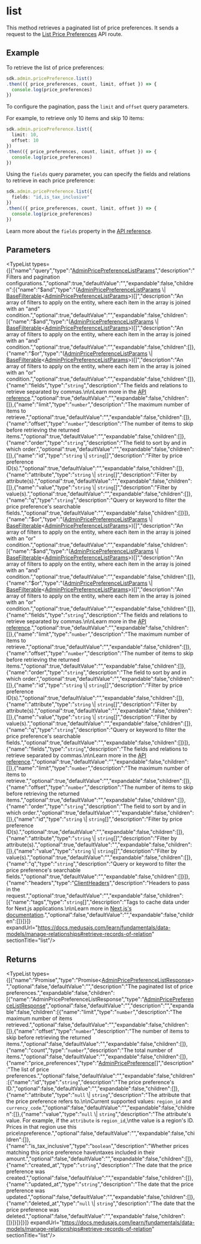 
# list

This method retrieves a paginated list of price preferences. It sends a request to the 
[List Price Preferences](https://docs.medusajs.com/api/admin#price-preferences\_getpricepreferences) API route.

## Example

To retrieve the list of price preferences:

```ts
sdk.admin.pricePreference.list()
.then(({ price_preferences, count, limit, offset }) => {
  console.log(price_preferences)
})
```

To configure the pagination, pass the `limit` and `offset` query parameters.

For example, to retrieve only 10 items and skip 10 items:

```ts
sdk.admin.pricePreference.list({
  limit: 10,
  offset: 10
})
.then(({ price_preferences, count, limit, offset }) => {
  console.log(price_preferences)
})
```

Using the `fields` query parameter, you can specify the fields and relations to retrieve
in each price preference:

```ts
sdk.admin.pricePreference.list({
  fields: "id,is_tax_inclusive"
})
.then(({ price_preferences, count, limit, offset }) => {
  console.log(price_preferences)
})
```

Learn more about the `fields` property in the [API reference](https://docs.medusajs.com/api/store#select-fields-and-relations).

## Parameters

<TypeList types={[{"name":"query","type":"[AdminPricePreferenceListParams](../../../../../types/HttpTypes/interfaces/types.HttpTypes.AdminPricePreferenceListParams/page.mdx)","description":"Filters and pagination configurations.","optional":true,"defaultValue":"","expandable":false,"children":[{"name":"$and","type":"([AdminPricePreferenceListParams](../../../../../types/HttpTypes/interfaces/types.HttpTypes.AdminPricePreferenceListParams/page.mdx) \\| [BaseFilterable](../../../../../types/DAL/interfaces/types.DAL.BaseFilterable/page.mdx)&#60;[AdminPricePreferenceListParams](../../../../../types/HttpTypes/interfaces/types.HttpTypes.AdminPricePreferenceListParams/page.mdx)&#62;)[]","description":"An array of filters to apply on the entity, where each item in the array is joined with an \"and\" condition.","optional":true,"defaultValue":"","expandable":false,"children":[{"name":"$and","type":"([AdminPricePreferenceListParams](../../../../../types/HttpTypes/interfaces/types.HttpTypes.AdminPricePreferenceListParams/page.mdx) \\| [BaseFilterable](../../../../../types/DAL/interfaces/types.DAL.BaseFilterable/page.mdx)&#60;[AdminPricePreferenceListParams](../../../../../types/HttpTypes/interfaces/types.HttpTypes.AdminPricePreferenceListParams/page.mdx)&#62;)[]","description":"An array of filters to apply on the entity, where each item in the array is joined with an \"and\" condition.","optional":true,"defaultValue":"","expandable":false,"children":[]},{"name":"$or","type":"([AdminPricePreferenceListParams](../../../../../types/HttpTypes/interfaces/types.HttpTypes.AdminPricePreferenceListParams/page.mdx) \\| [BaseFilterable](../../../../../types/DAL/interfaces/types.DAL.BaseFilterable/page.mdx)&#60;[AdminPricePreferenceListParams](../../../../../types/HttpTypes/interfaces/types.HttpTypes.AdminPricePreferenceListParams/page.mdx)&#62;)[]","description":"An array of filters to apply on the entity, where each item in the array is joined with an \"or\" condition.","optional":true,"defaultValue":"","expandable":false,"children":[]},{"name":"fields","type":"`string`","description":"The fields and relations to retrieve separated by commas.\n\nLearn more in the [API reference](https://docs.medusajs.com/api/store#select-fields-and-relations).","optional":true,"defaultValue":"","expandable":false,"children":[]},{"name":"limit","type":"`number`","description":"The maximum number of items to retrieve.","optional":true,"defaultValue":"","expandable":false,"children":[]},{"name":"offset","type":"`number`","description":"The number of items to skip before retrieving the returned items.","optional":true,"defaultValue":"","expandable":false,"children":[]},{"name":"order","type":"`string`","description":"The field to sort by and in which order.","optional":true,"defaultValue":"","expandable":false,"children":[]},{"name":"id","type":"`string` \\| `string`[]","description":"Filter by price preference ID(s).","optional":true,"defaultValue":"","expandable":false,"children":[]},{"name":"attribute","type":"`string` \\| `string`[]","description":"Filter by attribute(s).","optional":true,"defaultValue":"","expandable":false,"children":[]},{"name":"value","type":"`string` \\| `string`[]","description":"Filter by value(s).","optional":true,"defaultValue":"","expandable":false,"children":[]},{"name":"q","type":"`string`","description":"Query or keyword to filter the price preference's searchable fields.","optional":true,"defaultValue":"","expandable":false,"children":[]}]},{"name":"$or","type":"([AdminPricePreferenceListParams](../../../../../types/HttpTypes/interfaces/types.HttpTypes.AdminPricePreferenceListParams/page.mdx) \\| [BaseFilterable](../../../../../types/DAL/interfaces/types.DAL.BaseFilterable/page.mdx)&#60;[AdminPricePreferenceListParams](../../../../../types/HttpTypes/interfaces/types.HttpTypes.AdminPricePreferenceListParams/page.mdx)&#62;)[]","description":"An array of filters to apply on the entity, where each item in the array is joined with an \"or\" condition.","optional":true,"defaultValue":"","expandable":false,"children":[{"name":"$and","type":"([AdminPricePreferenceListParams](../../../../../types/HttpTypes/interfaces/types.HttpTypes.AdminPricePreferenceListParams/page.mdx) \\| [BaseFilterable](../../../../../types/DAL/interfaces/types.DAL.BaseFilterable/page.mdx)&#60;[AdminPricePreferenceListParams](../../../../../types/HttpTypes/interfaces/types.HttpTypes.AdminPricePreferenceListParams/page.mdx)&#62;)[]","description":"An array of filters to apply on the entity, where each item in the array is joined with an \"and\" condition.","optional":true,"defaultValue":"","expandable":false,"children":[]},{"name":"$or","type":"([AdminPricePreferenceListParams](../../../../../types/HttpTypes/interfaces/types.HttpTypes.AdminPricePreferenceListParams/page.mdx) \\| [BaseFilterable](../../../../../types/DAL/interfaces/types.DAL.BaseFilterable/page.mdx)&#60;[AdminPricePreferenceListParams](../../../../../types/HttpTypes/interfaces/types.HttpTypes.AdminPricePreferenceListParams/page.mdx)&#62;)[]","description":"An array of filters to apply on the entity, where each item in the array is joined with an \"or\" condition.","optional":true,"defaultValue":"","expandable":false,"children":[]},{"name":"fields","type":"`string`","description":"The fields and relations to retrieve separated by commas.\n\nLearn more in the [API reference](https://docs.medusajs.com/api/store#select-fields-and-relations).","optional":true,"defaultValue":"","expandable":false,"children":[]},{"name":"limit","type":"`number`","description":"The maximum number of items to retrieve.","optional":true,"defaultValue":"","expandable":false,"children":[]},{"name":"offset","type":"`number`","description":"The number of items to skip before retrieving the returned items.","optional":true,"defaultValue":"","expandable":false,"children":[]},{"name":"order","type":"`string`","description":"The field to sort by and in which order.","optional":true,"defaultValue":"","expandable":false,"children":[]},{"name":"id","type":"`string` \\| `string`[]","description":"Filter by price preference ID(s).","optional":true,"defaultValue":"","expandable":false,"children":[]},{"name":"attribute","type":"`string` \\| `string`[]","description":"Filter by attribute(s).","optional":true,"defaultValue":"","expandable":false,"children":[]},{"name":"value","type":"`string` \\| `string`[]","description":"Filter by value(s).","optional":true,"defaultValue":"","expandable":false,"children":[]},{"name":"q","type":"`string`","description":"Query or keyword to filter the price preference's searchable fields.","optional":true,"defaultValue":"","expandable":false,"children":[]}]},{"name":"fields","type":"`string`","description":"The fields and relations to retrieve separated by commas.\n\nLearn more in the [API reference](https://docs.medusajs.com/api/store#select-fields-and-relations).","optional":true,"defaultValue":"","expandable":false,"children":[]},{"name":"limit","type":"`number`","description":"The maximum number of items to retrieve.","optional":true,"defaultValue":"","expandable":false,"children":[]},{"name":"offset","type":"`number`","description":"The number of items to skip before retrieving the returned items.","optional":true,"defaultValue":"","expandable":false,"children":[]},{"name":"order","type":"`string`","description":"The field to sort by and in which order.","optional":true,"defaultValue":"","expandable":false,"children":[]},{"name":"id","type":"`string` \\| `string`[]","description":"Filter by price preference ID(s).","optional":true,"defaultValue":"","expandable":false,"children":[]},{"name":"attribute","type":"`string` \\| `string`[]","description":"Filter by attribute(s).","optional":true,"defaultValue":"","expandable":false,"children":[]},{"name":"value","type":"`string` \\| `string`[]","description":"Filter by value(s).","optional":true,"defaultValue":"","expandable":false,"children":[]},{"name":"q","type":"`string`","description":"Query or keyword to filter the price preference's searchable fields.","optional":true,"defaultValue":"","expandable":false,"children":[]}]},{"name":"headers","type":"[ClientHeaders](../../../types/js_sdk.admin.ClientHeaders/page.mdx)","description":"Headers to pass in the request.","optional":true,"defaultValue":"","expandable":false,"children":[{"name":"tags","type":"`string`[]","description":"Tags to cache data under for Next.js applications.\n\nLearn more in [Next.js's documentation](https://nextjs.org/docs/app/building-your-application/caching#fetch-optionsnexttags-and-revalidatetag).","optional":false,"defaultValue":"","expandable":false,"children":[]}]}]} expandUrl="https://docs.medusajs.com/learn/fundamentals/data-models/manage-relationships#retrieve-records-of-relation" sectionTitle="list"/>

## Returns

<TypeList types={[{"name":"Promise","type":"Promise&#60;[AdminPricePreferenceListResponse](../../../../../types/HttpTypes/interfaces/types.HttpTypes.AdminPricePreferenceListResponse/page.mdx)&#62;","optional":false,"defaultValue":"","description":"The paginated list of price preferences.","expandable":false,"children":[{"name":"AdminPricePreferenceListResponse","type":"[AdminPricePreferenceListResponse](../../../../../types/HttpTypes/interfaces/types.HttpTypes.AdminPricePreferenceListResponse/page.mdx)","optional":false,"defaultValue":"","description":"","expandable":false,"children":[{"name":"limit","type":"`number`","description":"The maximum number of items retrieved.","optional":false,"defaultValue":"","expandable":false,"children":[]},{"name":"offset","type":"`number`","description":"The number of items to skip before retrieving the returned items.","optional":false,"defaultValue":"","expandable":false,"children":[]},{"name":"count","type":"`number`","description":"The total number of items.","optional":false,"defaultValue":"","expandable":false,"children":[]},{"name":"price_preferences","type":"[AdminPricePreference](../../../../../types/HttpTypes/interfaces/types.HttpTypes.AdminPricePreference/page.mdx)[]","description":"The list of price preferences.","optional":false,"defaultValue":"","expandable":false,"children":[{"name":"id","type":"`string`","description":"The price preference's ID.","optional":false,"defaultValue":"","expandable":false,"children":[]},{"name":"attribute","type":"`null` \\| `string`","description":"The attribute that the price preference refers to.\n\nCurrent supported values: `region_id` and `currency_code`.","optional":false,"defaultValue":"","expandable":false,"children":[]},{"name":"value","type":"`null` \\| `string`","description":"The attribute's value. For example, if the `attribute` is `region_id`,\nthe value is a region's ID. Prices in that region use this price\npreference.","optional":false,"defaultValue":"","expandable":false,"children":[]},{"name":"is_tax_inclusive","type":"`boolean`","description":"Whether prices matching this price preference have\ntaxes included in their amount.","optional":false,"defaultValue":"","expandable":false,"children":[]},{"name":"created_at","type":"`string`","description":"The date that the price preference was created.","optional":false,"defaultValue":"","expandable":false,"children":[]},{"name":"updated_at","type":"`string`","description":"The date that the price preference was updated.","optional":false,"defaultValue":"","expandable":false,"children":[]},{"name":"deleted_at","type":"`null` \\| `string`","description":"The date that the price preference was deleted.","optional":false,"defaultValue":"","expandable":false,"children":[]}]}]}]}]} expandUrl="https://docs.medusajs.com/learn/fundamentals/data-models/manage-relationships#retrieve-records-of-relation" sectionTitle="list"/>
